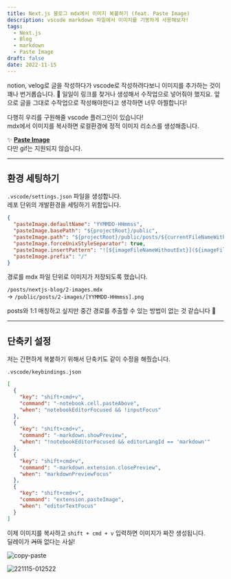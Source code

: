 ```yaml
---
title: Next.js 블로그 mdx에서 이미지 복붙하기 (feat. Paste Image)
description: vscode markdown 파일에서 이미지를 기똥차게 사용해보자!
tags:
  - Next.js
  - Blog
  - markdown
  - Paste Image
draft: false
date: 2022-11-15
---
```


notion, velog로 글을 작성하다가 vscode로 작성하려다보니 이미지를 추가하는 것이 꽤나 번거롭습니다. 🥲
일일이 링크를 찾거나 생성해서 수작업으로 넣어줘야 했지요.
앞으로 글을 그대로 수작업으로 작성해야한다고 생각하면 너무 아찔합니다!

다행히 우리를 구원해줄 vscode 플러그인이 있습니다!  
mdx에서 이미지를 복사하면 로컬환경에 정적 이미지 리소스를 생성해줍니다.

✨ [**Paste Image**](https://marketplace.visualstudio.com/items?itemName=mushan.vscode-paste-image)  
다만 gif는 지원되지 않습니다.

---

## 환경 세팅하기

`.vscode/settings.json` 파일을 생성합니다.  
레포 단위의 개발환경을 세팅하기 위함입니다.

```json
{
  "pasteImage.defaultName": "YYMMDD-HHmmss",
  "pasteImage.basePath": "${projectRoot}/public",
  "pasteImage.path": "${projectRoot}/public/posts/${currentFileNameWithoutExt}",
  "pasteImage.forceUnixStyleSeparator": true,
  "pasteImage.insertPattern": "![${imageFileNameWithoutExt}](${imageFilePath})",
  "pasteImage.prefix": "/"
}
```

경로를 mdx 파일 단위로 이미지가 저장되도록 했습니다.

`/posts/nextjs-blog/2-images.mdx`  
-> `/public/posts/2-images/[YYMMDD-HHmmss].png`

posts와 1:1 매칭하고 싶지만 중간 경로를 추출할 수 있는 방법이 없는 것 같습니다 🥲

---

## 단축키 설정

저는 간편하게 복붙하기 위해서 단축키도 같이 수정을 해줬습니다.

`.vscode/keybindings.json`

```json
[
  {
    "key": "shift+cmd+v",
    "command": "-notebook.cell.pasteAbove",
    "when": "notebookEditorFocused && !inputFocus"
  },
  {
    "key": "shift+cmd+v",
    "command": "-markdown.showPreview",
    "when": "!notebookEditorFocused && editorLangId == 'markdown'"
  },
  {
    "key": "shift+cmd+v",
    "command": "-markdown.extension.closePreview",
    "when": "markdownPreviewFocus"
  },
  {
    "key": "shift+cmd+v",
    "command": "extension.pasteImage",
    "when": "editorTextFocus"
  }
]
```

이제 이미지를 복사하고 `shift + cmd + v` 입력하면 이미지가 짜잔 생성됩니다.  
딜레이가 ~~거의~~ 없다는 사실!

![copy-paste](/posts/6-images-use-in-vscode/copy-paste.gif)

![221115-012522](/posts/6-images-use-in-vscode/221115-012522.png)

